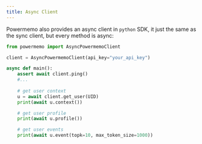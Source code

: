 ```yaml
---
title: Async Client
---
```


Powermemo also provides an async client in `python` SDK, it just the same as the sync client, but every method is async:
```python
from powermemo import AsyncPowermemoClient

client = AsyncPowermemoClient(api_key="your_api_key")

async def main():
    assert await client.ping()
    #...
    
    # get user context
    u = await client.get_user(UID)
    print(await u.context())

    # get user profile
    print(await u.profile())

    # get user events
    print(await u.event(topk=10, max_token_size=1000))
```